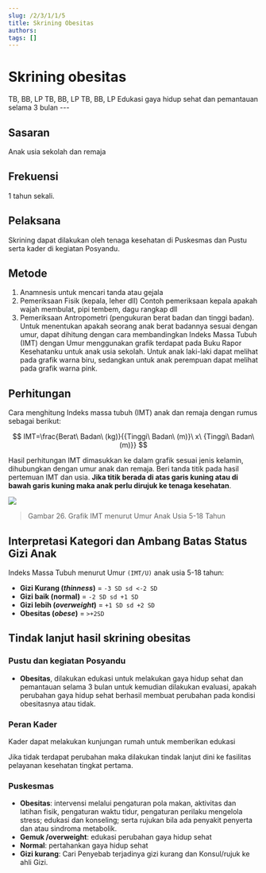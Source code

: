 ```yaml
---
slug: /2/3/1/1/5
title: Skrining Obesitas
authors: 
tags: []
---
```



# Skrining obesitas

<Tabs>
<TabItem value='puskesmas' label='Puskesmas'>
TB, BB, LP
</TabItem>
<TabItem value='pustu' label='Pustu'>
TB, BB, LP
</TabItem>
<TabItem value='posyandu' label='Posyandu'>
TB, BB, LP
</TabItem>
<TabItem value='rumah' label='Kunjungan Rumah'>
Edukasi gaya hidup sehat dan pemantauan selama 3 bulan
</TabItem>
</Tabs>
---

## Sasaran
Anak usia sekolah dan remaja 
## Frekuensi
1 tahun sekali.
## Pelaksana 
Skrining dapat dilakukan oleh tenaga kesehatan di Puskesmas dan Pustu serta kader di kegiatan Posyandu.

## Metode
1. Anamnesis untuk mencari tanda atau gejala
2. Pemeriksaan Fisik (kepala, leher dll) Contoh pemeriksaan kepala apakah wajah membulat, pipi tembem, dagu rangkap dll
3. Pemeriksaan Antropometri (pengukuran berat badan dan tinggi badan). Untuk menentukan apakah seorang anak berat badannya sesuai dengan umur, dapat dihitung dengan cara membandingkan Indeks Massa Tubuh (IMT) dengan Umur menggunakan grafik terdapat pada Buku Rapor Kesehatanku untuk anak usia sekolah. Untuk anak laki-laki dapat melihat pada grafik warna biru, sedangkan untuk anak perempuan dapat melihat pada grafik warna pink.

## Perhitungan 
Cara menghitung Indeks massa tubuh (IMT) anak dan remaja dengan rumus sebagai berikut:

$$
IMT=\frac{Berat\ Badan\ (kg)}{{Tinggi\ Badan\ (m)}\ x\ {Tinggi\ Badan\ (m)}}
$$

Hasil perhitungan IMT dimasukkan ke dalam grafik sesuai jenis kelamin, dihubungkan dengan umur anak dan remaja. Beri tanda titik pada hasil pertemuan IMT dan usia. **Jika titik berada di atas garis kuning atau di bawah garis kuning maka anak perlu dirujuk ke tenaga kesehatan**.

![](/ilm/image077.jpg)

> Gambar 26. Grafik IMT menurut Umur Anak Usia 5-18 Tahun

## Interpretasi Kategori dan Ambang Batas Status Gizi Anak 

Indeks Massa Tubuh menurut Umur ```(IMT/U)``` anak usia 5-18 tahun:

- **Gizi Kurang (_thinness_)** = ```-3 SD sd <-2 SD```
- **Gizi baik (normal)** = ```-2 SD sd +1 SD```
- **Gizi lebih (_overweight_)** = ```+1 SD sd +2 SD```
- **Obesitas (_obese_)** = ```>+2SD```

## Tindak lanjut hasil skrining obesitas

### Pustu dan kegiatan Posyandu

- **Obesitas**, dilakukan edukasi untuk melakukan gaya hidup sehat dan pemantauan selama 3 bulan untuk kemudian dilakukan evaluasi, apakah perubahan gaya hidup sehat berhasil membuat perubahan pada kondisi obesitasnya atau tidak.

### Peran Kader

Kader dapat melakukan kunjungan rumah untuk memberikan edukasi

Jika tidak terdapat perubahan maka dilakukan tindak lanjut dini ke fasilitas pelayanan kesehatan tingkat pertama.

### Puskesmas

- **Obesitas**: intervensi melalui pengaturan pola makan, aktivitas dan latihan fisik, pengaturan waktu tidur, pengaturan perilaku mengelola stress; edukasi dan konseling; serta rujukan bila ada penyakit penyerta dan atau sindroma metabolik.
- **Gemuk /overweight**: edukasi perubahan gaya hidup sehat
- **Normal**: pertahankan gaya hidup sehat
- **Gizi kurang**: Cari Penyebab terjadinya gizi kurang dan Konsul/rujuk ke ahli Gizi.
